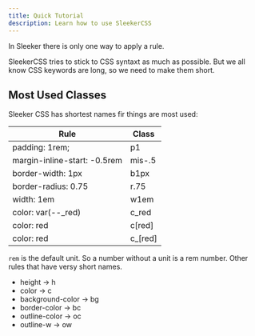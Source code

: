 ```yaml
---
title: Quick Tutorial
description: Learn how to use SleekerCSS
---
```


In Sleeker there is only one way to apply a rule. 

SleekerCSS tries to stick to CSS syntaxt as much as possible. But we all know CSS keywords are long, so we need to make them short.

## Most Used Classes

Sleeker CSS has shortest names fir things are most used:

| Rule    | Class |
| -------- | ------- |
| padding: 1rem;  | p1  |
| margin-inline-start: -0.5rem | mis-.5  |
| border-width: 1px | b1px |
| border-radius: 0.75 | r.75 |
| width: 1em | w1em |
| color: var(--_red) | c_red |
| color: red | c[red] |
| color: red | c_[red] |

`rem` is the default unit. So a number without a unit is a rem number.
Other rules that have versy short names.

- height -> h
- color -> c
- background-color -> bg
- border-color -> bc
- outline-color -> oc
- outline-w -> ow




